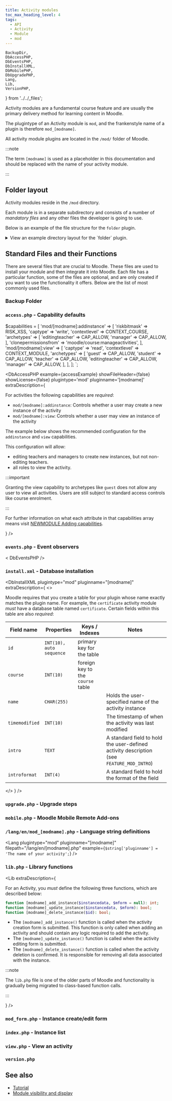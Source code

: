 ```yaml
---
title: Activity modules
toc_max_heading_level: 4
tags:
  - API
  - Activity
  - Module
  - mod
---
```


    BackupDir,
    DbAccessPHP,
    DbEventsPHP,
    DbInstallXML,
    DbMobilePHP,
    DbUpgradePHP,
    Lang,
    Lib,
    VersionPHP,
} from '../../_files';


Activity modules are a fundamental course feature and are usually the primary delivery method for learning content in Moodle.

The plugintype of an Activity module is `mod`, and the frankenstyle name of a plugin is therefore `mod_[modname]`.

All activity module plugins are located in the `/mod/` folder of Moodle.

:::note

The term `[modname]` is used as a placeholder in this documentation and should be replaced with the name of your activity module.

:::

## Folder layout

Activity modules reside in the `/mod` directory.

Each module is in a separate subdirectory and consists of a number of _mandatory files_ and any other files the developer is going to use.

Below is an example of the file structure for the `folder` plugin.

<details>
  <summary>View an example directory layout for the `folder` plugin.</summary>
  <div>

```console
.
├── backup
│   ├── moodle1
│   │   └── lib.php
│   └── moodle2
│       ├── backup_folder_activity_task.class.php
│       ├── backup_folder_stepslib.php
│       ├── restore_folder_activity_task.class.php
│       └── restore_folder_stepslib.php
├── classes
│   ├── analytics
│   │   └── indicator
│   │       ├── activity_base.php
│   │       ├── cognitive_depth.php
│   │       └── social_breadth.php
│   ├── content
│   │   └── exporter.php
│   ├── event
│   │   ├── all_files_downloaded.php
│   │   ├── course_module_instance_list_viewed.php
│   │   ├── course_module_viewed.php
│   │   └── folder_updated.php
│   ├── external.php
│   ├── privacy
│   │   └── provider.php
│   └── search
│       └── activity.php
├── db
│   ├── access.php
│   ├── install.php
│   ├── install.xml
│   ├── log.php
│   ├── services.php
│   └── upgrade.php
├── download_folder.php
├── edit.php
├── edit_form.php
├── index.php
├── lang
│   └── en
│       └── folder.php
├── lib.php
├── locallib.php
├── mod_form.php
├── module.js
├── phpunit.xml
├── pix
│   ├── icon.png
│   └── icon.svg
├── readme.txt
├── renderer.php
├── settings.php
├── styles.css
├── tests
│   ├── backup
│   │   └── restore_date_test.php
│   ├── behat
│   │   └── folder_activity_completion.feature
│   ├── event
│   │   └── events_test.php
│   ├── externallib_test.php
│   ├── generator
│   │   └── lib.php
│   ├── generator_test.php
│   ├── lib_test.php
│   ├── phpunit.xml
│   └── search
│       └── search_test.php
├── version.php
└── view.php
```

  </div>
</details>

## Standard Files and their Functions

There are several files that are crucial to Moodle. These files are used to install your module and then integrate it into Moodle. Each file has a particular function, some of the files are optional, and are only created if you want to use the functionality it offers. Below are the list of most commonly used files.

### Backup Folder

<BackupDir />

### `access.php` - Capability defaults

$capabilities = [
    'mod/[modname]:addinstance' => [
        'riskbitmask' => RISK_XSS,
        'captype' => 'write',
        'contextlevel' => CONTEXT_COURSE,
        'archetypes' => [
            'editingteacher' => CAP_ALLOW,
            'manager' => CAP_ALLOW,
        ],
        'clonepermissionsfrom' => 'moodle/course:manageactivities',
    ],
    'mod/[modname]:view' => [
        'captype' => 'read',
        'contextlevel' => CONTEXT_MODULE,
        'archetypes' => [
            'guest' => CAP_ALLOW,
            'student' => CAP_ALLOW,
            'teacher' => CAP_ALLOW,
            'editingteacher' => CAP_ALLOW,
            'manager' => CAP_ALLOW,
        ],
    ],
];
`;

<DbAccessPHP
    example={accessExample}
    showFileHeader={false}
    showLicense={false}
    plugintype='mod'
    pluginname='[modname]'
    extraDescription={
<div>

For activities the following capabilities are _required_:

- `mod/[modname]:addinstance`: Controls whether a user may create a new instance of the activity
- `mod/[modname]:view`: Controls whether a user may view an instance of the activity

The example below shows the recommended configuration for the `addinstance` and `view` capabilities.

This configuration will allow:

- editing teachers and managers to create new instances, but not non-editing teachers.
- all roles to view the activity.

:::important

Granting the view capability to archetypes like `guest` does not allow any user to view all activities. Users are still subject to standard access controls like course enrolment.

:::

For further information on what each attribute in that capabilities array means visit [NEWMODULE Adding capabilities](https://docs.moodle.org/dev/NEWMODULE_Adding_capabilities).

</div>
    }
/>

### `events.php` - Event observers

< DbEventsPHP />

### `install.xml` - Database installation

<DbInstallXML
  plugintype="mod"
  pluginname="[modname]"
  extraDescription={
    <>

Moodle requires that you create a table for your plugin whose name exactly matches the plugin name. For example, the `certificate` activity module _must_ have a database table named `certificate`. Certain fields within this table are
also _required_:

| Field name     | Properties               | Keys / Indexes                    | Notes                                                                                    |
| ---            | ---                      | ---                               | ---                                                                                      |
| `id`           | `INT(10), auto sequence` | primary key for the table         |                                                                                          |
| `course`       | `INT(10)`                | foreign key to the `course` table |                                                                                          |
| `name`         | `CHAR(255)`              |                                   | Holds the user-specified name of the activity instance                                   |
| `timemodified` | `INT(10)`                |                                   | The timestamp of when the activity was last modified                                     |
| `intro`        | `TEXT`                   |                                   | A standard field to hold the user-defined activity description (see `FEATURE_MOD_INTRO`) |
| `introformat`  | `INT(4)`                 |                                   | A standard field to hold the format of the field                                         |

</>
  }
/>

### `upgrade.php` - Upgrade steps

<DbUpgradePHP
  plugintype="mod"
  pluginname="[modname]"
/>

### `mobile.php` - Moodle Mobile Remote Add-ons

<DbMobilePHP
  plugintype="mod"
  pluginname="[modname]"
/>

### `/lang/en/mod_[modname].php` - Language string definitions

<Lang
  plugintype="mod"
  pluginname="[modname]"
  filepath="/lang/en/[modname].php"
  example={`$string['pluginname'] = 'The name of your activity';`}
/>

### `lib.php` - Library functions

<Lib
  extraDescription={
<div>

For an Activity, you _must_ define the following three functions, which are described below:

```php title="mod/[modname]/lib.php"
function [modname]_add_instance($instancedata, $mform = null): int;
function [modname]_update_instance($instancedata, $mform): bool;
function [modname]_delete_instance($id): bool;
```

- The `[modname]_add_instance()` function is called when the activity creation form is submitted. This function is only called when adding an activity and should contain any logic required to add the activity.
- The `[modname]_update_instance()` function is called when the activity editing form is submitted.
- The `[modname]_delete_instance()` function is called when the activity deletion is confirmed. It is responsible for removing all data associated with the instance.

:::note

The `lib.php` file is one of the older parts of Moodle and functionality is gradually being migrated to class-based function calls.

:::

</div>
  }
/>

### `mod_form.php` - Instance create/edit form

<ModFormPHP />

### `index.php` - Instance list

<IndexPHP />

### `view.php` - View an activity

<ViewPHP />

### `version.php`

<VersionPHP
    plugintype='mod'
    pluginname='[modname]'
/>

## See also

- [Tutorial](https://docs.moodle.org/dev/Tutorial)
- [Module visibility and display](https://docs.moodle.org/dev/Module_visibility_and_display)
